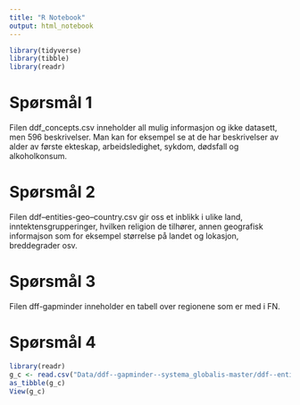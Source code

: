 ```yaml
---
title: "R Notebook"
output: html_notebook
---
```



```r
library(tidyverse)
library(tibble)
library(readr)
```

# Spørsmål 1 

Filen ddf_concepts.csv inneholder all mulig informasjon og ikke datasett, men 596 beskrivelser. 
Man kan for eksempel se at de har beskrivelser av alder av første ekteskap, arbeidsledighet, sykdom, dødsfall og alkoholkonsum.

# Spørsmål 2

Filen ddf--entities-geo--country.csv gir oss et inblikk i ulike land, inntektensgrupperinger, hvilken religion de tilhører, annen geografisk informajson som for eksempel størrelse på landet og lokasjon, breddegrader osv. 

# Spørsmål 3 

 Filen dff-gapminder inneholder en tabell over regionene som er med i FN.
 
# Spørsmål 4 
 
```r
library(readr)
g_c <- read.csv("Data/ddf--gapminder--systema_globalis-master/ddf--entities--geo--country.csv")
as_tibble(g_c)
View(g_c)
```
 
 
